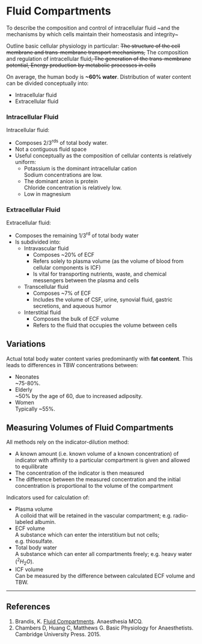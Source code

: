 # Fluid Compartments

:::CICM
To describe the composition and control of intracellular fluid ~and the mechanisms by which cells maintain their homeostasis and integrity~
:::

:::ANZCA
Outline basic cellular physiology in particular: ~~The structure of the cell membrane and trans-membrane transport mechanisms,~~ The composition and regulation of intracellular fluid~~, The generation of the trans-membrane potential, Energy production by metabolic processes in cells~~
:::

On average, the human body is **~60% water**. Distribution of water content can be divided conceptually into:

* Intracellular fluid
* Extracellular fluid

### Intracellular Fluid

Intracellular fluid:

* Composes 2/3^rds^ of total body water.
* Not a contiguous fluid space
* Useful conceptually as the composition of cellular contents is relatively uniform:
	* Potassium is the dominant intracellular cation\
	Sodium concentrations are low.
	* The dominant anion is protein\
	Chloride concentration is relatively low.
	* Low in magnesium

### Extracellular Fluid

Extracellular fluid:

* Composes the remaining 1/3^rd^ of total body water
* Is subdivided into:
	* Intravascular fluid
		* Composes ~20% of ECF
		* Refers solely to plasma volume (as the volume of blood from cellular components is ICF)
		* Is vital for transporting nutrients, waste, and chemical messengers between the plasma and cells
	* Transcellular fluid
		* Composes ~7% of ECF
		* Includes the volume of CSF, urine, synovial fluid, gastric secretions, and aqueous humor
	* Interstitial fluid
		* Composes the bulk of ECF volume
		* Refers to the fluid that occupies the volume between cells


## Variations

Actual total body water content varies predominantly with **fat content**. This leads to differences in TBW concentrations between:

* Neonates\
~75-80%.
* Elderly\
~50% by the age of 60, due to increased adiposity.
* Women\
Typically ~55%.


## Measuring Volumes of Fluid Compartments

All methods rely on the indicator-dilution method:

* A known amount (i.e. known volume of a known concentration) of indicator with affinity to a particular compartment is given and allowed to equilibrate
* The concentration of the indicator is then measured
* The difference between the measured concentration and the initial concentration is proportional to the volume of the compartment


Indicators used for calculation of:

* Plasma volume\
A colloid that will be retained in the vascular compartment; e.g. radio-labeled albumin.
* ECF volume\
A substance which can enter the interstitium but not cells; e.g. thiosulfate.
* Total body water\
A substance which can enter all compartments freely; e.g. heavy water ($^2H_2O$).
* ICF volume\
Can be measured by the difference between calculated ECF volume and TBW.


---

## References

1. Brandis, K. [Fluid Compartments](https://www.anaesthesiamcq.com/FluidBook/fl2_1.php). Anaesthesia MCQ.
2. Chambers D, Huang C, Matthews G. Basic Physiology for Anaesthetists. Cambridge University Press. 2015.
